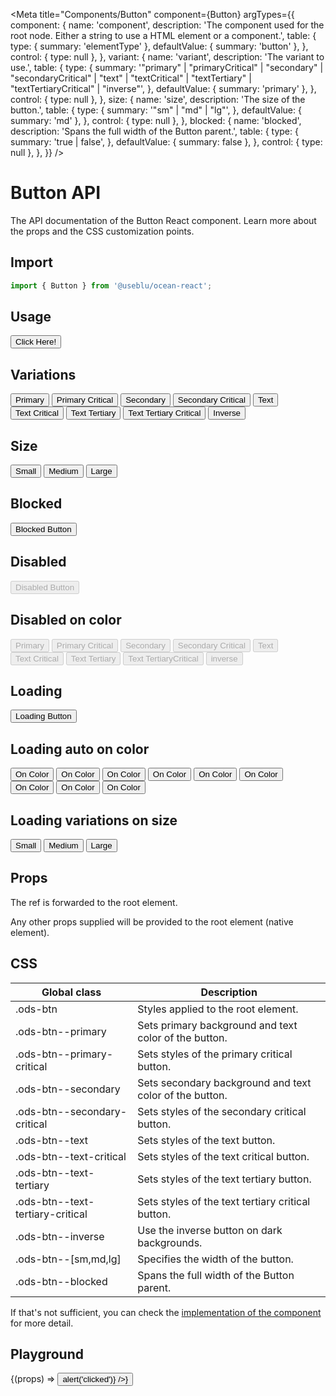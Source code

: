 
<Meta
  title="Components/Button"
  component={Button}
  argTypes={{
    component: {
      name: 'component',
      description:
        'The component used for the root node. Either a string to use a HTML element or a component.',
      table: {
        type: { summary: 'elementType' },
        defaultValue: { summary: 'button' },
      },
      control: { type: null },
    },
    variant: {
      name: 'variant',
      description: 'The variant to use.',
      table: {
        type: {
          summary:
            '"primary" | "primaryCritical" | "secondary" | "secondaryCritical" | "text" | "textCritical" | "textTertiary" | "textTertiaryCritical" | "inverse"',
        },
        defaultValue: { summary: 'primary' },
      },
      control: { type: null },
    },
    size: {
      name: 'size',
      description: 'The size of the button.',
      table: {
        type: {
          summary: '"sm" | "md" | "lg"',
        },
        defaultValue: { summary: 'md' },
      },
      control: { type: null },
    },
    blocked: {
      name: 'blocked',
      description: 'Spans the full width of the Button parent.',
      table: {
        type: {
          summary: 'true | false',
        },
        defaultValue: { summary: false },
      },
      control: { type: null },
    },
  }}
/>

# Button API

The API documentation of the Button React component. Learn more about the props and the CSS customization points.

## Import

```javascript
import { Button } from '@useblu/ocean-react';
```

## Usage

<Canvas withSource="open" withToolbar>
  <Story name="usage">
    <Button>Click Here!</Button>
  </Story>
</Canvas>

## Variations

<Canvas withSource="open" withToolbar>
  <Story name="variations">
    <div className="flex-story">
      <Button variant="primary">Primary</Button>
      <Button variant="primaryCritical">Primary Critical</Button>
      <Button variant="secondary">Secondary</Button>
      <Button variant="secondaryCritical">Secondary Critical</Button>
      <Button variant="text">Text</Button>
      <Button variant="textCritical">Text Critical</Button>
      <Button variant="textTertiary">Text Tertiary</Button>
      <Button variant="textTertiaryCritical">Text Tertiary Critical</Button>
      <Button variant="inverse">Inverse</Button>
    </div>
  </Story>
</Canvas>

## Size

<Canvas withSource="open" withToolbar>
  <Story name="size">
    <div className="flex-story">
      <Button size="sm">Small</Button>
      <Button size="md">Medium</Button>
      <Button size="lg">Large</Button>
    </div>
  </Story>
</Canvas>

## Blocked

<Canvas withSource="open" withToolbar>
  <Story name="blocked">
    <Button blocked>Blocked Button</Button>
  </Story>
</Canvas>

## Disabled

<Canvas withSource="open" withToolbar>
  <Story name="disabled">
    <Button disabled>Disabled Button</Button>
  </Story>
</Canvas>

## Disabled on color

<Canvas withSource="open" withToolbar>
  <Story name="disabled-on-variant">
    <div className="flex-story">
      <Button variant="primary" disabled>
        Primary
      </Button>
      <Button variant="primaryCritical" disabled>
        Primary Critical
      </Button>
      <Button variant="secondary" disabled>
        Secondary
      </Button>
      <Button variant="secondaryCritical" disabled>
        Secondary Critical
      </Button>
      <Button variant="text" disabled>
        Text
      </Button>
      <Button variant="textCritical" disabled>
        Text Critical
      </Button>
      <Button variant="textTertiary" disabled>
        Text Tertiary
      </Button>
      <Button variant="textTertiaryCritical" disabled>
        Text TertiaryCritical
      </Button>
      <Button variant="inverse" disabled>
        inverse
      </Button>
    </div>
  </Story>
</Canvas>

## Loading

<Canvas withSource="open" withToolbar>
  <Story name="loading">
    <Button loading>Loading Button</Button>
  </Story>
</Canvas>

## Loading auto on color

<Canvas withSource="open" withToolbar>
  <Story name="loading-auto-on-color">
    <div className="flex-story">
      <Button variant="primary" loading>
        On Color
      </Button>
      <Button variant="primaryCritical" loading>
        On Color
      </Button>
      <Button variant="secondary" loading>
        On Color
      </Button>
      <Button variant="secondaryCritical" loading>
        On Color
      </Button>
      <Button variant="text" loading>
        On Color
      </Button>
      <Button variant="textCritical" loading>
        On Color
      </Button>
      <Button variant="textTertiary" loading>
        On Color
      </Button>
      <Button variant="textTertiaryCritical" loading>
        On Color
      </Button>
      <Button variant="inverse" loading>
        On Color
      </Button>
    </div>
  </Story>
</Canvas>

## Loading variations on size

<Canvas withSource="open" withToolbar>
  <Story name="loading-on-size">
    <div className="flex-story">
      <Button size="sm" loading>
        Small
      </Button>
      <Button size="md" loading>
        Medium
      </Button>
      <Button size="lg" loading>
        Large
      </Button>
    </div>
  </Story>
</Canvas>

## Props

<ArgsTable story="Usage" of="." />

The ref is forwarded to the root element.

Any other props supplied will be provided to the root element (native element).

## CSS

| Global class                     | Description                                             |
| -------------------------------- | ------------------------------------------------------- |
| .ods-btn                         | Styles applied to the root element.                     |
| .ods-btn--primary                | Sets primary background and text color of the button.   |
| .ods-btn--primary-critical       | Sets styles of the primary critical button.             |
| .ods-btn--secondary              | Sets secondary background and text color of the button. |
| .ods-btn--secondary-critical     | Sets styles of the secondary critical button.           |
| .ods-btn--text                   | Sets styles of the text button.                         |
| .ods-btn--text-critical          | Sets styles of the text critical button.                |
| .ods-btn--text-tertiary          | Sets styles of the text tertiary button.                |
| .ods-btn--text-tertiary-critical | Sets styles of the text tertiary critical button.       |
| .ods-btn--inverse                | Use the inverse button on dark backgrounds.             |
| .ods-btn--[sm,md,lg]             | Specifies the width of the button.                      |
| .ods-btn--blocked                | Spans the full width of the Button parent.              |

If that's not sufficient, you can check the [implementation of the component](https://github.com/ocean-ds/ocean-web/blob/master/packages/ocean-react/src/Button/Button.tsx) for more detail.

## Playground

<Canvas>
  <Story
    name="playground"
    args={{
      children: 'My Button',
      blocked: false,
      disabled: false,
      loading: false,
    }}
    argTypes={{
      children: {
        name: 'children',
        control: 'text',
      },
      variant: {
        name: 'variant',
        options: [
          'primary',
          'primaryCritical',
          'secondary',
          'secondaryCritical',
          'text',
          'textCritical',
          'textTertiary',
          'textTertiaryCritical',
          'inverse',
        ],
        control: { type: 'select' },
      },
      size: {
        name: 'size',
        options: ['sm', 'md', 'lg'],
        control: { type: 'select' },
      },
      blocked: {
        name: 'blocked',
        control: 'boolean',
      },
      disabled: {
        name: 'disabled',
        control: 'boolean',
      },
      loading: {
        name: 'loading',
        control: 'boolean',
      },
    }}
  >
    {(props) => <Button {...props} onClick={() => alert('clicked')} />}
  </Story>
</Canvas>
